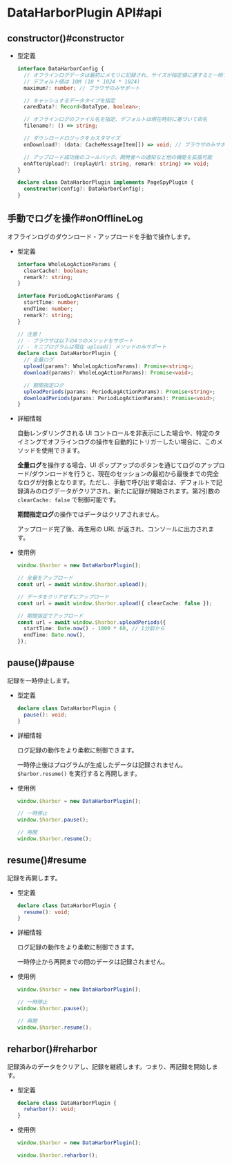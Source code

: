 # DataHarborPlugin API#api

## constructor()#constructor

- 型定義

  ```ts
  interface DataHarborConfig {
    // オフラインログデータは最初にメモリに記録され、サイズが指定値に達すると一時ファイルに書き込まれます
    // デフォルト値は 10M (10 * 1024 * 1024)
    maximum?: number; // ブラウザのみサポート

    // キャッシュするデータタイプを指定
    caredData?: Record<DataType, boolean>;

    // オフラインログのファイル名を指定、デフォルトは現在時刻に基づいて命名
    filename?: () => string;

    // ダウンロードロジックをカスタマイズ
    onDownload?: (data: CacheMessageItem[]) => void; // ブラウザのみサポート

    // アップロード成功後のコールバック、開発者への通知など他の機能を拡張可能
    onAfterUpload?: (replayUrl: string, remark: string) => void;
  }

  declare class DataHarborPlugin implements PageSpyPlugin {
    constructor(config?: DataHarborConfig);
  }
  ```

## 手動でログを操作#onOfflineLog

オフラインログのダウンロード・アップロードを手動で操作します。

- 型定義

  ```ts
  interface WholeLogActionParams {
    clearCache?: boolean;
    remark?: string;
  }

  interface PeriodLogActionParams {
    startTime: number;
    endTime: number;
    remark?: string;
  }

  // 注意！
  // - ブラウザは以下の4つのメソッドをサポート
  // - ミニプログラムは現在 upload() メソッドのみサポート
  declare class DataHarborPlugin {
    // 全量ログ
    upload(params?: WholeLogActionParams): Promise<string>;
    download(params?: WholeLogActionParams): Promise<void>;

    // 期間指定ログ
    uploadPeriods(params: PeriodLogActionParams): Promise<string>;
    downloadPeriods(params: PeriodLogActionParams): Promise<void>;
  }
  ```

- 詳細情報

  自動レンダリングされる UI コントロールを非表示にした場合や、特定のタイミングでオフラインログの操作を自動的にトリガーしたい場合に、このメソッドを使用できます。
  
  **全量ログ**を操作する場合、UI ポップアップのボタンを通じてログのアップロード/ダウンロードを行うと、現在のセッションの最初から最後までの完全なログが対象となります。ただし、手動で呼び出す場合は、デフォルトで記録済みのログデータがクリアされ、新たに記録が開始されます。第2引数の `clearCache: false` で制御可能です。

  **期間指定ログ**の操作ではデータはクリアされません。
  
  アップロード完了後、再生用の URL が返され、コンソールに出力されます。

- 使用例

  ```ts
  window.$harbor = new DataHarborPlugin();

  // 全量をアップロード
  const url = await window.$harbor.upload();

  // データをクリアせずにアップロード
  const url = await window.$harbor.upload({ clearCache: false });

  // 期間指定でアップロード
  const url = await window.$harbor.uploadPeriods({
    startTime: Date.now() - 1000 * 60, // 1分前から
    endTime: Date.now(),
  });
  ```

## pause()#pause

記録を一時停止します。

- 型定義

  ```ts
  declare class DataHarborPlugin {
    pause(): void;
  }
  ```

- 詳細情報

  ログ記録の動作をより柔軟に制御できます。
  
  一時停止後はプログラムが生成したデータは記録されません。`$harbor.resume()` を実行すると再開します。

- 使用例

  ```ts
  window.$harbor = new DataHarborPlugin();

  // 一時停止
  window.$harbor.pause();

  // 再開
  window.$harbor.resume();
  ```

## resume()#resume

記録を再開します。

- 型定義

  ```ts
  declare class DataHarborPlugin {
    resume(): void;
  }
  ```

- 詳細情報

  ログ記録の動作をより柔軟に制御できます。
  
  一時停止から再開までの間のデータは記録されません。

- 使用例

  ```ts
  window.$harbor = new DataHarborPlugin();

  // 一時停止
  window.$harbor.pause();

  // 再開
  window.$harbor.resume();
  ```

## reharbor()#reharbor

記録済みのデータをクリアし、記録を継続します。つまり、再記録を開始します。

- 型定義

  ```ts
  declare class DataHarborPlugin {
    reharbor(): void;
  }
  ```

- 使用例

  ```ts
  window.$harbor = new DataHarborPlugin();

  window.$harbor.reharbor();
  ```